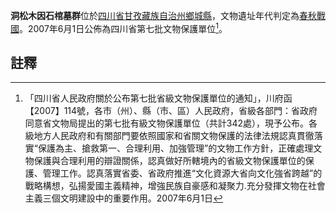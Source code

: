 {{msg:四川省文物保護單位
|名稱 = 洞松木因石棺墓群
|編號 = 42
|圖片 = 
|級別 = S7
|分類 = 
|時代 = [[春秋|春秋]][[戰國|戰國]]
|地点 = [[四川省|四川省]][[甘孜藏族自治州|甘孜藏族自治州]][[鄉城縣|鄉城縣]]
|坐標 =
|登錄 = 2007年6月1日
}}
'''洞松木因石棺墓群'''位於[[四川省|四川省]][[甘孜藏族自治州|甘孜藏族自治州]][[鄉城縣|鄉城縣]]，文物遺址年代判定為[[春秋|春秋]][[戰國|戰國]]。2007年6月1日公佈為四川省第七批文物保護單位<ref>「四川省人民政府關於公布第七批省級文物保護單位的通知」，川府函【2007】114號，各市（州）、縣（市、區）人民政府，省級各部門：省政府同意省文物局提出的第七批有級文物保護單位（共計342處），現予公布。各級地方人民政府和有關部門要依照國家和省關文物保護的法律法規認真貫徹落實“保護為主、搶救第一、合理利用、加強管理”的文物工作方針，正確處理文物保護與合理利用的辯證關係，認真做好所轄境內的省級文物保護單位的保護、管理工作。認真落實省委、省政府推進“文化資源大省向文化強省跨越”的戰略構想，弘揚愛國主義精神，增強民族自豪感和凝聚力.充分發揮文物在社會主義三個文明建設中的重要作用。2007年6月1日</ref>。
==註釋==
{{reflist}}
{{文物保護單位小作品}}